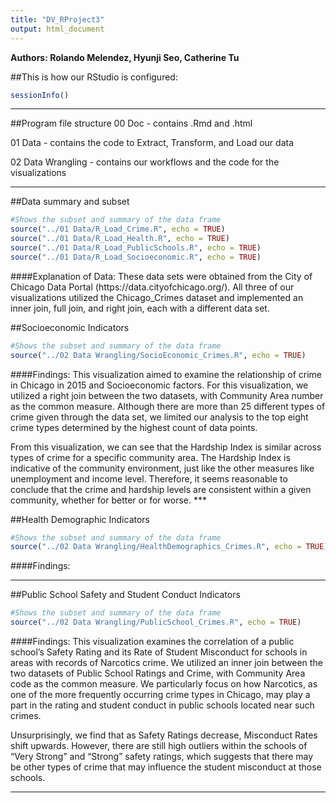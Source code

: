 ```yaml
---
title: "DV_RProject3"
output: html_document
---
```


**Authors: Rolando Melendez, Hyunji Seo, Catherine Tu**

##This is how our RStudio is configured:
```r
sessionInfo()
```
***
##Program file structure
  00 Doc - contains .Rmd and .html 
  
  01 Data - contains the code to Extract, Transform, and Load our data 
  
  02 Data Wrangling - contains our workflows and the code for the visualizations 

***  
##Data summary and subset
```r
#Shows the subset and summary of the data frame
source("../01 Data/R_Load_Crime.R", echo = TRUE)
source("../01 Data/R_Load_Health.R", echo = TRUE)
source("../01 Data/R_Load_PublicSchools.R", echo = TRUE)
source("../01 Data/R_Load_Socioeconomic.R", echo = TRUE)
```

####Explanation of Data:
These data sets were obtained from the City of Chicago Data Portal (https://data.cityofchicago.org/). All three of our visualizations utilized the Chicago_Crimes dataset and implemented an inner join, full join, and right join, each with a different data set.

##Socioeconomic Indicators
```r
#Shows the subset and summary of the data frame
source("../02 Data Wrangling/SocioEconomic_Crimes.R", echo = TRUE)
```

####Findings:
This visualization aimed to examine the relationship of crime in Chicago in 2015 and Socioeconomic factors. For this visualization, we utilized a right join between the two datasets, with Community Area number as the common measure. Although there are more than 25 different types of crime given through the data set, we limited our analysis to the top eight crime types determined by the highest count of data points.

From this visualization, we can see that the Hardship Index is similar across types of crime for a specific community area. The Hardship Index is indicative of the community environment, just like the other measures like unemployment and income level. Therefore, it seems reasonable to conclude that the crime and hardship levels are consistent within a given community, whether for better or for worse.
***

##Health Demographic Indicators
```r
#Shows the subset and summary of the data frame
source("../02 Data Wrangling/HealthDemographics_Crimes.R", echo = TRUE)
```

####Findings:

***

##Public School Safety and Student Conduct Indicators
```r
#Shows the subset and summary of the data frame
source("../02 Data Wrangling/PublicSchool_Crimes.R", echo = TRUE)
```

####Findings:
This visualization examines the correlation of a public school's Safety Rating and its Rate of Student Misconduct for schools in areas with records of Narcotics crime. We utilized an inner join between the two datasets of Public School Ratings and Crime, with Community Area code as the common measure. We particularly focus on how Narcotics, as one of the more frequently occurring crime types in Chicago, may play a part in the rating and student conduct in public schools located near such crimes.

Unsurprisingly, we find that as Safety Ratings decrease, Misconduct Rates shift upwards. However, there are still high outliers within the schools of "Very Strong" and "Strong" safety ratings, which suggests that there may be other types of crime that may influence the student misconduct at those schools.

***
